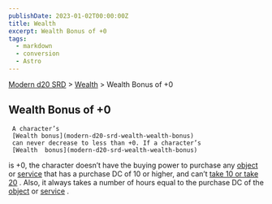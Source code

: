 ```yaml
---
publishDate: 2023-01-02T00:00:00Z
title: Wealth
excerpt: Wealth Bonus of +0
tags:
  - markdown
  - conversion
  - Astro
---
```


[Modern d20 SRD](/#modernD20) > [Wealth](modern-d20-srd-wealth-index) > Wealth Bonus of +0

## Wealth Bonus of +0




     A character’s
     [Wealth bonus](modern-d20-srd-wealth-wealth-bonus)
     can never decrease to less than +0. If a character’s
     [Wealth  bonus](modern-d20-srd-wealth-wealth-bonus)
is +0, the character doesn’t have the buying power to purchase any
[object](modern-d20-srd-equipment-equipment-general)
or
[service](modern-d20-srd-equipment-services)
that has a purchase DC of 10 or higher, and can’t
[take 10 or take 20](modern-d20-srd-wealth-taking-10-and-20)
. Also, it always takes a number of hours equal to the purchase DC of the
[object](modern-d20-srd-equipment-equipment-general)
or
[service](modern-d20-srd-equipment-services)
.
